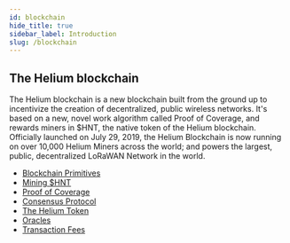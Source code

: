 ```yaml
---
id: blockchain 
hide_title: true
sidebar_label: Introduction
slug: /blockchain
---
```


## The Helium blockchain

The Helium blockchain is a new blockchain built from the ground up to incentivize the creation of decentralized, public wireless networks. It's based on a new, novel work algorithm called Proof of Coverage, and rewards miners in $HNT, the native token of the Helium blockchain.  Officially launched on July 29, 2019, the Helium Blockchain is now running on over 10,000 Helium Miners across the world; and powers the largest, public, decentralized LoRaWAN Network in the world.



* [Blockchain Primitives][blockchain.primitives]
* [Mining $HNT][blockchain.mining]
* [Proof of Coverage][blockchain.proof-of-coverage]
* [Consensus Protocol][blockchain.consensus-protocol]
* [The Helium Token][blockchain.helium-token]
* [Oracles][blockchain.oracles]
* [Transaction Fees][blockchain.transaction-fees]
<!-- * [Chain Variables][blockchain.chain-variables] -->

[blockchain.primitives]:/docs/blockchain/blockchain-primitives
[blockchain.mining]: /docs/blockchain/mining
[blockchain.proof-of-coverage]: /docs/blockchain/proof-of-coverage
[blockchain.consensus-protocol]: /docs/blockchain/consensus-protocol
[blockchain.helium-token]: /docs/blockchain/helium-token
[blockchain.oracles]: /docs/blockchain/oracles
[blockchain.transaction-fees]: /docs/blockchain/transaction-fees
<!-- [blockchain.chain-variables]: /docs/blockchain/chain-variables -->
 


